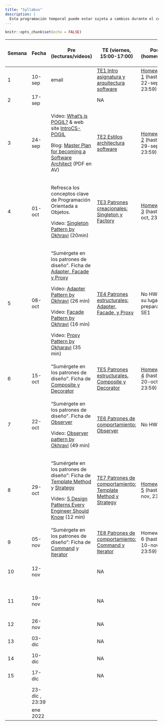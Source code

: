 ```yaml
---
title: "Syllabus"
description: |
  Esta programación temporal puede estar sujeta a cambios durante el curso.
---
```


```r
knitr::opts_chunk$set(echo = FALSE)
```

::: {.l-page}
+--------+----------------+---------------------------------------------------------------------------------------------------------------------------------------------------------------------------------------------------+------------------------------------------------------------------------+----------------------------------------------+--------------------------------------------------------------------+
| Semana | Fecha          | Pre (lecturas/videos)                                                                                                                                                                             | TE (viernes, 15:00-17:00)                                              | Post (homework)                              | LA/SE (viernes, 17:00-19:00)                                       |
+========+================+===================================================================================================================================================================================================+========================================================================+==============================================+====================================================================+
| 1      | 10-sep         | email                                                                                                                                                                                             | [TE1 Intro asignatura y arquitectura software](TE1.html)               | [Homework 1](HW1.html) (hasta 22-sep, 23:59) | NA                                                                 |
+--------+----------------+---------------------------------------------------------------------------------------------------------------------------------------------------------------------------------------------------+------------------------------------------------------------------------+----------------------------------------------+--------------------------------------------------------------------+
| 2      | 17-sep         |                                                                                                                                                                                                   | NA                                                                     |                                              | NA                                                                 |
+--------+----------------+---------------------------------------------------------------------------------------------------------------------------------------------------------------------------------------------------+------------------------------------------------------------------------+----------------------------------------------+--------------------------------------------------------------------+
| 3      | 24-sep         | Video: [What's is POGIL?](https://pogil.org/about-pogil/what-is-pogil) & web site [IntroCS-POGIL](http://introcspogil.org/)                                                                       | [TE2 Estilos architectura software](TE2.html)                          | [Homework 2](HW2.html) (hasta 29-sep, 23:59) | NA                                                                 |
|        |                |                                                                                                                                                                                                   |                                                                        |                                              |                                                                    |
|        |                | Blog: [Master Plan for becoming a Software Architect](https://azeynalli1990.medium.com/master-plan-for-becoming-a-software-architect-be7ba13f0999) (PDF en AV)                                    |                                                                        |                                              |                                                                    |
+--------+----------------+---------------------------------------------------------------------------------------------------------------------------------------------------------------------------------------------------+------------------------------------------------------------------------+----------------------------------------------+--------------------------------------------------------------------+
| 4      | 01-oct         | Refresca los conceptos clave de Programación Orientada a Objetos.                                                                                                                                 | [TE3 Patrones creacionales: Singleton y Factory](TE3.html)             | [Homework 3](HW3.html) (hasta 6-oct, 23:59)  | **LA1**. Intro entrega \#1 proyecto                                |
|        |                |                                                                                                                                                                                                   |                                                                        |                                              |                                                                    |
|        |                | Video: [Singleton Pattern by Okhravi](https://www.youtube.com/watch?v=hUE_j6q0LTQ) (20min)                                                                                                        |                                                                        |                                              |                                                                    |
+--------+----------------+---------------------------------------------------------------------------------------------------------------------------------------------------------------------------------------------------+------------------------------------------------------------------------+----------------------------------------------+--------------------------------------------------------------------+
| 5      | 08-oct         | "Sumérgete en los patrones de diseño". Ficha de [Adapter, Facade y Proxy](https://refactoring.guru/es/design-patterns/structural-patterns)                                                        | [TE4 Patrones estructurales: Adapter, Facade, y Proxy](TE4.html)       | No HW. En su lugar preparación SE1           | **LA2**                                                            |
|        |                |                                                                                                                                                                                                   |                                                                        |                                              |                                                                    |
|        |                | Video: [Adapter Pattern by Okhravi](https://www.youtube.com/watch?v=2PKQtcJjYvc) (26 min)                                                                                                         |                                                                        |                                              |                                                                    |
|        |                |                                                                                                                                                                                                   |                                                                        |                                              |                                                                    |
|        |                | Video: [Facade Pattern by Okhravi](https://www.youtube.com/watch?v=K4FkHVO5iac) (16 min)                                                                                                          |                                                                        |                                              |                                                                    |
|        |                |                                                                                                                                                                                                   |                                                                        |                                              |                                                                    |
|        |                | Video: [Proxy Pattern by Okharavi](https://www.youtube.com/watch?v=NwaabHqPHeM) (35 min)                                                                                                          |                                                                        |                                              |                                                                    |
+--------+----------------+---------------------------------------------------------------------------------------------------------------------------------------------------------------------------------------------------+------------------------------------------------------------------------+----------------------------------------------+--------------------------------------------------------------------+
| 6      | 15-oct         | "Sumérgete en los patrones de diseño". Ficha de [Composite y Decorator](https://refactoring.guru/es/design-patterns/structural-patterns)                                                          | [TE5 Patrones estructurales. Composite y Decorator](TE5.html)          | [Homework 4](HW4.html) (hasta 20-oct, 23:59) | **LA3**. Intro entrega \#2 proyecto + **fecha límite entrega \#1** |
+--------+----------------+---------------------------------------------------------------------------------------------------------------------------------------------------------------------------------------------------+------------------------------------------------------------------------+----------------------------------------------+--------------------------------------------------------------------+
| 7      | 22-oct         | "Sumérgete en los patrones de diseño". Ficha de [Observer](https://refactoring.guru/es/design-patterns/observer)                                                                                  | [TE6 Patrones de comportamiento: Observer](TE6.html)                   | No HW                                        | **SE1** (con EI1048). Arquitectura Software                        |
|        |                |                                                                                                                                                                                                   |                                                                        |                                              |                                                                    |
|        |                | Video: [Observer pattern by Okhravi](https://www.youtube.com/watch?v=_BpmfnqjgzQ) (49 min)                                                                                                        |                                                                        |                                              |                                                                    |
+--------+----------------+---------------------------------------------------------------------------------------------------------------------------------------------------------------------------------------------------+------------------------------------------------------------------------+----------------------------------------------+--------------------------------------------------------------------+
| 8      | 29-oct         | "Sumérgete en los patrones de diseño": Ficha de [Template Method](https://refactoring.guru/es/design-patterns/template-method) y [Strategy](https://refactoring.guru/es/design-patterns/strategy) | [TE7 Patrones de comportamiento: Template Method y Strategy](TE7.html) | [Homework 5](HW5.html) (hasta 3-nov, 23:59)  | **LA4**                                                            |
|        |                |                                                                                                                                                                                                   |                                                                        |                                              |                                                                    |
|        |                | Video: [5 Design Patterns Every Engineer Should Know](https://www.youtube.com/watch?v=FLmBqI3IKMA) (12 min)                                                                                       |                                                                        |                                              |                                                                    |
+--------+----------------+---------------------------------------------------------------------------------------------------------------------------------------------------------------------------------------------------+------------------------------------------------------------------------+----------------------------------------------+--------------------------------------------------------------------+
| 9      | 05-nov         | "Sumérgete en los patrones de diseño": Ficha de [Command](https://refactoring.guru/es/design-patterns/command) y [Iterator](https://refactoring.guru/es/design-patterns/iterator)                 | [TE8 Patrones de comportamiento: Command y Iterator](TE8.html)         | Homework 6 (hasta 10-nov, 23:59)             | **LA5**                                                            |
+--------+----------------+---------------------------------------------------------------------------------------------------------------------------------------------------------------------------------------------------+------------------------------------------------------------------------+----------------------------------------------+--------------------------------------------------------------------+
| 10     | 12-nov         |                                                                                                                                                                                                   | NA                                                                     |                                              | **LA6**. Intro entrega \#3 + **fecha límite entrega \#2**          |
+--------+----------------+---------------------------------------------------------------------------------------------------------------------------------------------------------------------------------------------------+------------------------------------------------------------------------+----------------------------------------------+--------------------------------------------------------------------+
| 11     | 19-nov         |                                                                                                                                                                                                   | NA                                                                     |                                              | **SE2.** Patrón Model-View-Controller (MVC)                        |
+--------+----------------+---------------------------------------------------------------------------------------------------------------------------------------------------------------------------------------------------+------------------------------------------------------------------------+----------------------------------------------+--------------------------------------------------------------------+
| 12     | 26-nov         |                                                                                                                                                                                                   | NA                                                                     |                                              | **LA7**                                                            |
+--------+----------------+---------------------------------------------------------------------------------------------------------------------------------------------------------------------------------------------------+------------------------------------------------------------------------+----------------------------------------------+--------------------------------------------------------------------+
| 13     | 03-dic         |                                                                                                                                                                                                   | NA                                                                     |                                              | **SE3.** Interfaces de Usuario                                     |
+--------+----------------+---------------------------------------------------------------------------------------------------------------------------------------------------------------------------------------------------+------------------------------------------------------------------------+----------------------------------------------+--------------------------------------------------------------------+
| 14     | 10-dic         |                                                                                                                                                                                                   | NA                                                                     |                                              | **LA8**                                                            |
+--------+----------------+---------------------------------------------------------------------------------------------------------------------------------------------------------------------------------------------------+------------------------------------------------------------------------+----------------------------------------------+--------------------------------------------------------------------+
| 15     | 17-dic         |                                                                                                                                                                                                   | NA                                                                     |                                              | **SE4**. Ensayo presentación proyecto                              |
+--------+----------------+---------------------------------------------------------------------------------------------------------------------------------------------------------------------------------------------------+------------------------------------------------------------------------+----------------------------------------------+--------------------------------------------------------------------+
|        | 23-dic , 23:39 |                                                                                                                                                                                                   |                                                                        |                                              | **Fecha límite entrega \#3**                                       |
+--------+----------------+---------------------------------------------------------------------------------------------------------------------------------------------------------------------------------------------------+------------------------------------------------------------------------+----------------------------------------------+--------------------------------------------------------------------+
|        | ene 2022       |                                                                                                                                                                                                   |                                                                        |                                              | **Presentación proyecto**                                          |
+--------+----------------+---------------------------------------------------------------------------------------------------------------------------------------------------------------------------------------------------+------------------------------------------------------------------------+----------------------------------------------+--------------------------------------------------------------------+
:::
